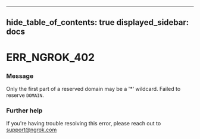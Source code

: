 

---
hide_table_of_contents: true
displayed_sidebar: docs
---


# ERR_NGROK_402

### Message
Only the first part of a reserved domain may be a '*' wildcard. Failed to reserve `DOMAIN`.

<ErrorDetails />



### Further help
If you're having trouble resolving this error, please reach out to [support@ngrok.com](mailto:support@ngrok.com?subject=Help%20with%20ERR_NGROK_402)

